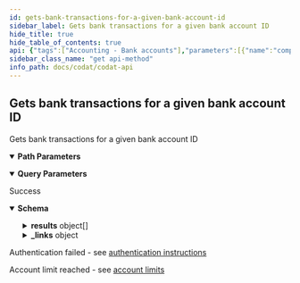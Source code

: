 ```yaml
---
id: gets-bank-transactions-for-a-given-bank-account-id
sidebar_label: Gets bank transactions for a given bank account ID
hide_title: true
hide_table_of_contents: true
api: {"tags":["Accounting - Bank accounts"],"parameters":[{"name":"companyId","in":"path","required":true,"schema":{"type":"string","format":"uuid"}},{"name":"connectionId","in":"path","required":true,"schema":{"type":"string","format":"uuid"}},{"name":"accountId","in":"path","required":true,"schema":{"type":"string"}},{"name":"page","in":"query","required":true,"schema":{"type":"integer","format":"int32","default":1}},{"name":"pageSize","in":"query","schema":{"type":"integer","format":"int32","default":100}},{"name":"query","in":"query","schema":{"type":"string"}},{"name":"orderBy","in":"query","schema":{"type":"string"}}],"responses":{"200":{"description":"Success","content":{"application/json":{"schema":{"type":"object","properties":{"results":{"type":"array","items":{"type":"object","properties":{"id":{"type":"string","nullable":true},"accountId":{"type":"string","nullable":true},"clearedOnDate":{"type":"string","format":"date-time"},"description":{"type":"string","nullable":true},"reconciled":{"type":"boolean"},"amount":{"type":"number","format":"double","nullable":true},"balance":{"type":"number","format":"double","nullable":true},"transactionType":{"enum":["Unknown","Credit","Debit","Int","Div","Fee","SerChg","Dep","Atm","Pos","Xfer","Check","Payment","Cash","DirectDep","DirectDebit","RepeatPmt","Other"],"type":"string"},"modifiedDate":{"type":"string","format":"date-time","nullable":true},"sourceModifiedDate":{"type":"string","format":"date-time","nullable":true}},"additionalProperties":false},"nullable":true},"pageNumber":{"type":"integer","format":"int32"},"pageSize":{"type":"integer","format":"int32"},"totalResults":{"type":"integer","format":"int32"},"_links":{"type":"object","properties":{"self":{"type":"object","properties":{"href":{"type":"string","nullable":true}},"additionalProperties":false},"current":{"type":"object","properties":{"href":{"type":"string","nullable":true}},"additionalProperties":false},"next":{"type":"object","properties":{"href":{"type":"string","nullable":true}},"additionalProperties":false},"previous":{"type":"object","properties":{"href":{"type":"string","nullable":true}},"additionalProperties":false}},"additionalProperties":false}},"additionalProperties":false,"description":"Used to represent what can be returned by an endpoint that supports paging.\r\nUsable with the [ProducesResponseType] attribute on a controller action."}}}},"401":{"description":"Authentication failed - see [authentication instructions](https://docs.codat.io/docs/authentication-1)"},"402":{"description":"Account limit reached - see [account limits](https://docs.codat.io/docs/environments-1)"}},"description":"Gets bank transactions for a given bank account ID","method":"get","path":"/companies/{companyId}/connections/{connectionId}/data/bankAccounts/{accountId}/bankTransactions","servers":[{"url":"https://api.codat.io","description":"Codat API (Production)"}],"security":[{"AuthorizationHeader":[]}],"securitySchemes":{"AuthorizationHeader":{"type":"apiKey","description":"The word \"Basic\" followed by a space and your API Key, base64 encoded, which can be found [here](https://portal-integration.codat.io/#/profile)","name":"Authorization","in":"header"}},"info":{"title":"Codat API","description":"[What's changed in our Swagger](https://docs.codat.io/docs/new-swagger-ui)","version":"v1"},"postman":{"name":"Gets bank transactions for a given bank account ID","description":{"type":"text/plain"},"url":{"path":["companies",":companyId","connections",":connectionId","data","bankAccounts",":accountId","bankTransactions"],"host":["{{baseUrl}}"],"query":[{"disabled":false,"description":{"content":"(Required) ","type":"text/plain"},"key":"page","value":""},{"disabled":false,"key":"pageSize","value":""},{"disabled":false,"key":"query","value":""},{"disabled":false,"key":"orderBy","value":""}],"variable":[{"disabled":false,"description":{"content":"(Required) ","type":"text/plain"},"type":"any","value":"","key":"companyId"},{"disabled":false,"description":{"content":"(Required) ","type":"text/plain"},"type":"any","value":"","key":"connectionId"},{"disabled":false,"description":{"content":"(Required) ","type":"text/plain"},"type":"any","value":"","key":"accountId"}]},"header":[{"key":"Accept","value":"application/json"}],"method":"GET"}}
sidebar_class_name: "get api-method"
info_path: docs/codat/codat-api
---
```



## Gets bank transactions for a given bank account ID



Gets bank transactions for a given bank account ID

<details style={{"marginBottom":"1rem"}} data-collapsed={false} open={true}><summary style={{}}><strong>Path Parameters</strong></summary><div><ul><ParamsItem className={"paramsItem"} param={{"name":"companyId","in":"path","required":true,"schema":{"type":"string","format":"uuid"}}}></ParamsItem><ParamsItem className={"paramsItem"} param={{"name":"connectionId","in":"path","required":true,"schema":{"type":"string","format":"uuid"}}}></ParamsItem><ParamsItem className={"paramsItem"} param={{"name":"accountId","in":"path","required":true,"schema":{"type":"string"}}}></ParamsItem></ul></div></details><details style={{"marginBottom":"1rem"}} data-collapsed={false} open={true}><summary style={{}}><strong>Query Parameters</strong></summary><div><ul><ParamsItem className={"paramsItem"} param={{"name":"page","in":"query","required":true,"schema":{"type":"integer","format":"int32","default":1}}}></ParamsItem><ParamsItem className={"paramsItem"} param={{"name":"pageSize","in":"query","schema":{"type":"integer","format":"int32","default":100}}}></ParamsItem><ParamsItem className={"paramsItem"} param={{"name":"query","in":"query","schema":{"type":"string"}}}></ParamsItem><ParamsItem className={"paramsItem"} param={{"name":"orderBy","in":"query","schema":{"type":"string"}}}></ParamsItem></ul></div></details><div><ApiTabs><TabItem label={"200"} value={"200"}><div>

Success

</div><div><details style={{}} data-collapsed={false} open={true}><summary style={{"textAlign":"left"}}><strong>Schema</strong></summary><div style={{"textAlign":"left","marginLeft":"1rem"}}></div><ul style={{"marginLeft":"1rem"}}><SchemaItem collapsible={true} className={"schemaItem"}><details style={{}}><summary style={{}}><strong>results</strong><span style={{"opacity":"0.6"}}> object[]</span></summary><div style={{"marginLeft":"1rem"}}><SchemaItem collapsible={false} name={"id"} required={false} schemaDescription={undefined} schemaName={"string"} qualifierMessage={undefined}></SchemaItem><SchemaItem collapsible={false} name={"accountId"} required={false} schemaDescription={undefined} schemaName={"string"} qualifierMessage={undefined}></SchemaItem><SchemaItem collapsible={false} name={"clearedOnDate"} required={false} schemaDescription={undefined} schemaName={"date-time"} qualifierMessage={undefined}></SchemaItem><SchemaItem collapsible={false} name={"description"} required={false} schemaDescription={undefined} schemaName={"string"} qualifierMessage={undefined}></SchemaItem><SchemaItem collapsible={false} name={"reconciled"} required={false} schemaDescription={undefined} schemaName={"boolean"} qualifierMessage={undefined}></SchemaItem><SchemaItem collapsible={false} name={"amount"} required={false} schemaDescription={undefined} schemaName={"double"} qualifierMessage={undefined}></SchemaItem><SchemaItem collapsible={false} name={"balance"} required={false} schemaDescription={undefined} schemaName={"double"} qualifierMessage={undefined}></SchemaItem><SchemaItem collapsible={false} name={"transactionType"} required={false} schemaDescription={undefined} schemaName={"string"} qualifierMessage={"**Possible values:** [`Unknown`, `Credit`, `Debit`, `Int`, `Div`, `Fee`, `SerChg`, `Dep`, `Atm`, `Pos`, `Xfer`, `Check`, `Payment`, `Cash`, `DirectDep`, `DirectDebit`, `RepeatPmt`, `Other`]"}></SchemaItem><SchemaItem collapsible={false} name={"modifiedDate"} required={false} schemaDescription={undefined} schemaName={"date-time"} qualifierMessage={undefined}></SchemaItem><SchemaItem collapsible={false} name={"sourceModifiedDate"} required={false} schemaDescription={undefined} schemaName={"date-time"} qualifierMessage={undefined}></SchemaItem></div></details></SchemaItem><SchemaItem collapsible={false} name={"pageNumber"} required={false} schemaDescription={undefined} schemaName={"int32"} qualifierMessage={undefined}></SchemaItem><SchemaItem collapsible={false} name={"pageSize"} required={false} schemaDescription={undefined} schemaName={"int32"} qualifierMessage={undefined}></SchemaItem><SchemaItem collapsible={false} name={"totalResults"} required={false} schemaDescription={undefined} schemaName={"int32"} qualifierMessage={undefined}></SchemaItem><SchemaItem collapsible={true} className={"schemaItem"}><details style={{}}><summary style={{}}><strong>_links</strong><span style={{"opacity":"0.6"}}> object</span></summary><div style={{"marginLeft":"1rem"}}><SchemaItem collapsible={true} className={"schemaItem"}><details style={{}}><summary style={{}}><strong>self</strong><span style={{"opacity":"0.6"}}> object</span></summary><div style={{"marginLeft":"1rem"}}><SchemaItem collapsible={false} name={"href"} required={false} schemaDescription={undefined} schemaName={"string"} qualifierMessage={undefined}></SchemaItem></div></details></SchemaItem><SchemaItem collapsible={true} className={"schemaItem"}><details style={{}}><summary style={{}}><strong>current</strong><span style={{"opacity":"0.6"}}> object</span></summary><div style={{"marginLeft":"1rem"}}><SchemaItem collapsible={false} name={"href"} required={false} schemaDescription={undefined} schemaName={"string"} qualifierMessage={undefined}></SchemaItem></div></details></SchemaItem><SchemaItem collapsible={true} className={"schemaItem"}><details style={{}}><summary style={{}}><strong>next</strong><span style={{"opacity":"0.6"}}> object</span></summary><div style={{"marginLeft":"1rem"}}><SchemaItem collapsible={false} name={"href"} required={false} schemaDescription={undefined} schemaName={"string"} qualifierMessage={undefined}></SchemaItem></div></details></SchemaItem><SchemaItem collapsible={true} className={"schemaItem"}><details style={{}}><summary style={{}}><strong>previous</strong><span style={{"opacity":"0.6"}}> object</span></summary><div style={{"marginLeft":"1rem"}}><SchemaItem collapsible={false} name={"href"} required={false} schemaDescription={undefined} schemaName={"string"} qualifierMessage={undefined}></SchemaItem></div></details></SchemaItem></div></details></SchemaItem></ul></details></div></TabItem><TabItem label={"401"} value={"401"}><div>

Authentication failed - see [authentication instructions](https://docs.codat.io/docs/authentication-1)

</div><div></div></TabItem><TabItem label={"402"} value={"402"}><div>

Account limit reached - see [account limits](https://docs.codat.io/docs/environments-1)

</div><div></div></TabItem></ApiTabs></div>
      